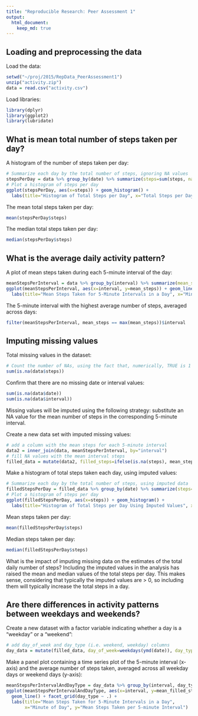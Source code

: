 ```yaml
---
title: "Reproducible Research: Peer Assessment 1"
output: 
  html_document:
    keep_md: true
---
```



## Loading and preprocessing the data

Load the data:

```r
setwd("~/proj/2015/RepData_PeerAssessment1")
unzip("activity.zip")
data = read.csv("activity.csv")
```

Load libraries:

```r
library(dplyr)
library(ggplot2)
library(lubridate)
```


## What is mean total number of steps taken per day?

A histogram of the number of steps taken per day:

```r
# Summarize each day by the total number of steps, ignoring NA values
stepsPerDay = data %>% group_by(date) %>% summarize(steps=sum(steps, na.rm=TRUE))
# Plot a histogram of steps per day
ggplot(stepsPerDay, aes(x=steps)) + geom_histogram() + 
  labs(title="Histogram of Total Steps per Day", x="Total Steps per Day")
```

The mean total steps taken per day:
```r
mean(stepsPerDay$steps)
```

The median total steps taken per day:
```r
median(stepsPerDay$steps)
```


## What is the average daily activity pattern?

A plot of mean steps taken during each 5-minute interval of the day:

```r
meanStepsPerInterval = data %>% group_by(interval) %>% summarize(mean_steps=mean(steps, na.rm=TRUE))
ggplot(meanStepsPerInterval, aes(x=interval, y=mean_steps)) + geom_line() +
  labs(title="Mean Steps Taken for 5-Minute Intervals in a Day", x="Minute of the Day", y="Mean Steps")
```

The 5-minute interval with the highest average number of steps, averaged across days:

```r
filter(meanStepsPerInterval, mean_steps == max(mean_steps))$interval
```


## Imputing missing values

Total missing values in the dataset:

```r
# Count the number of NAs, using the fact that, numerically, TRUE is 1 and FALSE is 0
sum(is.na(data$steps))
```

Confirm that there are no missing date or interval values:

```r
sum(is.na(data$date))
sum(is.na(data$interval))
```

Missing values will be imputed using the following strategy: substitute an NA value for the mean number of steps in the corresponding 5-minute interval.

Create a new data set with imputed missing values:

```r
# add a column with the mean steps for each 5-minute interval
data2 = inner_join(data, meanStepsPerInterval, by="interval")
# fill NA values with the mean interval steps
filled_data = mutate(data2, filled_steps=ifelse(is.na(steps), mean_steps, steps))
```

Make a histogram of total steps taken each day, using imputed values:

```r
# Summarize each day by the total number of steps, using imputed data
filledStepsPerDay = filled_data %>% group_by(date) %>% summarize(steps=sum(filled_steps))
# Plot a histogram of steps per day
ggplot(filledStepsPerDay, aes(x=steps)) + geom_histogram() + 
  labs(title="Histogram of Total Steps per Day Using Imputed Values", x="Total Steps per Day")
```

Mean steps taken per day:

```r
mean(filledStepsPerDay$steps)
```

Median steps taken per day:

```r
median(filledStepsPerDay$steps)
```

What is the impact of imputing missing data on the estimates of the total daily number of steps?  Including the imputed values in the analysis has raised the mean and median values of the total steps per day.  This makes sense, considering that typically the imputed values are > 0, so including them will typically increase the total steps in a day.


## Are there differences in activity patterns between weekdays and weekends?

Create a new dataset with a factor variable indicating whether a day is a "weekday" or a "weekend":

```r
# add day_of_week and day_type (i.e. weekend, weekday) columns
day_data = mutate(filled_data, day_of_week=weekdays(ymd(date)), day_type=as.factor(ifelse(day_of_week %in% c("Saturday", "Sunday"), "weekend", "weekday")))
```

Make a panel plot containing a time series plot of the 5-minute interval (x-axis) and the average number of steps taken, averaged across all weekday days or weekend days (y-axis):

```r
meanStepsPerIntervalAndDayType = day_data %>% group_by(interval, day_type) %>% summarize(mean_filled_steps=mean(filled_steps))
ggplot(meanStepsPerIntervalAndDayType, aes(x=interval, y=mean_filled_steps)) +
  geom_line() + facet_grid(day_type ~ .) +
  labs(title="Mean Steps Taken for 5-Minute Intervals in a Day", 
       x="Minute of Day", y="Mean Steps Taken per 5-minute Interval")
```

